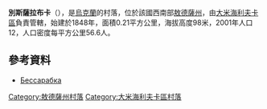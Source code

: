 {{coord|47|9|34|N|29|52|10|E|scale:30000|display=title}}

'''別斯薩拉布卡'''（{{lang-uk|Бессарабка}}），是[[烏克蘭|烏克蘭]]的村落，位於該國西南部[[敖德薩州|敖德薩州]]，由[[大米海利夫卡區|大米海利夫卡區]]負責管轄，始建於1848年，面積0.21平方公里，海拔高度98米，2001年人口12，人口密度每平方公里56.6人。

==參考資料==
*[http://w1.c1.rada.gov.ua/pls/z7503/A005?rdat1=18.03.2016&rf7571=46616 Бессарабка]{{Wayback|url=http://w1.c1.rada.gov.ua/pls/z7503/A005?rdat1=18.03.2016&rf7571=46616 |date=20160325140433 }}

{{DEFAULTSORT:Бессарабка}}
[[Category:敖德薩州村落|Category:敖德薩州村落]]
[[Category:大米海利夫卡區村落|Category:大米海利夫卡區村落]]


{{Odessa-geo-stub}}